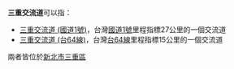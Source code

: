 '''三重交流道'''可以指：
*[[三重交流道_(國道1號)|三重交流道 (國道1號)]]，台灣[[中山高速公路|國道1號]]里程指標27公里的一個交流道
*[[三重交流道_(台64線)|三重交流道 (台64線)]]，台灣[[台64線|台64線]]里程指標15公里的一個交流道
兩者皆位於[[新北市|新北市]][[三重區|三重區]]

{{Disambiguation|Cat=五字交流道消歧义}}